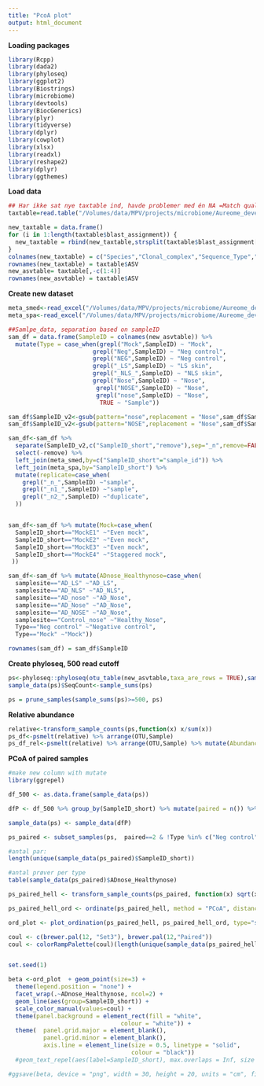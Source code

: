 ```yaml
---
title: "PcoA plot"
output: html_document
---
```


**Loading packages** 
```r
library(Rcpp)
library(dada2)
library(phyloseq)
library(ggplot2)
library(Biostrings)
library(microbiome)
library(devtools)
library(BiocGenerics)
library(plyr)
library(tidyverse)
library(dplyr)
library(cowplot)
library(xlsx)
library(readxl)
library(reshape2) 
library(dplyr)
library(ggthemes)
```

**Load data**
```r
## Har ikke sat nye taxtable ind, havde problemer med én NA =Match quality
taxtable=read.table("/Volumes/data/MPV/projects/microbiome/Aureome_development/DADA2_pipelines/NuoL1_blast_output/NuoL1_seq74_tax_and_counts_BLAST_detailed copy.csv",header = TRUE,sep = ",")

new_taxtable = data.frame()
for (i in 1:length(taxtable$blast_assignment)) {
  new_taxtable = rbind(new_taxtable,strsplit(taxtable$blast_assignment[i],";")[[1]])
}
colnames(new_taxtable) = c("Species","Clonal_complex","Sequence_Type","Sequence")
rownames(new_taxtable) = taxtable$ASV
new_asvtable= taxtable[,-c(1:4)]
rownames(new_asvtable) = taxtable$ASV
```

**Create new dataset**
```r
meta_smed<-read_excel("/Volumes/data/MPV/projects/microbiome/Aureome_development/Lab/Primary samples/Meta_data_from_Sofie.xlsx")
meta_spa<-read_excel("/Volumes/data/MPV/projects/microbiome/Aureome_development/Lab/Primary samples/Samples_Seq74_KBJA.xlsx")

##Samlpe_data, separation based on sampleID
sam_df = data.frame(SampleID = colnames(new_asvtable)) %>% 
  mutate(Type = case_when(grepl("Mock",SampleID) ~ "Mock",
                        grepl("Neg",SampleID) ~ "Neg control",
                        grepl("NEG",SampleID) ~ "Neg control",
                        grepl("_LS",SampleID) ~ "LS skin",
                        grepl("_NLS_",SampleID) ~ "NLS skin",
                        grepl("Nose",SampleID) ~ "Nose",
                         grepl("NOSE",SampleID) ~ "Nose",
                         grepl("nose",SampleID) ~ "Nose",
                          TRUE ~ "Sample"))

sam_df$SampleID_v2<-gsub(pattern="nose",replacement = "Nose",sam_df$SampleID)
sam_df$SampleID_v2<-gsub(pattern="NOSE",replacement = "Nose",sam_df$SampleID_v2)

sam_df<-sam_df %>%
  separate(SampleID_v2,c("SampleID_short","remove"),sep="_n",remove=FALSE) %>%
  select(-remove) %>%
  left_join(meta_smed,by=c("SampleID_short"="sample_id")) %>%
  left_join(meta_spa,by="SampleID_short") %>%
  mutate(replicate=case_when(
    grepl("_n_",SampleID) ~"sample",
    grepl("_n1_",SampleID) ~"sample",
    grepl("_n2_",SampleID) ~"duplicate",
  ))


sam_df<-sam_df %>% mutate(Mock=case_when(
  SampleID_short=="MockE1" ~"Even mock",
  SampleID_short=="MockE2" ~"Even mock",
  SampleID_short=="MockE3" ~"Even mock",
  SampleID_short=="MockE4" ~"Staggered mock",
 ))

sam_df<-sam_df %>% mutate(ADnose_Healthynose=case_when(
  samplesite=="AD_LS" ~"AD_LS",
  samplesite=="AD_NLS" ~"AD_NLS",
  samplesite=="AD_nose" ~"AD_Nose",
  samplesite=="AD_Nose" ~"AD_Nose",
  samplesite=="AD_NOSE" ~"AD_Nose",
  samplesite=="Control_nose" ~"Healthy_Nose",
  Type=="Neg control" ~"Negative control",
  Type=="Mock" ~"Mock"))

rownames(sam_df) = sam_df$SampleID
```

**Create phyloseq, 500 read cutoff**
```r
ps<-phyloseq::phyloseq(otu_table(new_asvtable,taxa_are_rows = TRUE),sample_data(sam_df),tax_table(as.matrix(new_taxtable)))
sample_data(ps)$SeqCount<-sample_sums(ps)

ps = prune_samples(sample_sums(ps)>=500, ps)
```

**Relative abundance**
```r
relative<-transform_sample_counts(ps,function(x) x/sum(x))
ps_df<-psmelt(relative) %>% arrange(OTU,Sample)
ps_df_rel<-psmelt(relative) %>% arrange(OTU,Sample) %>% mutate(Abundance=Abundance*100)
```

**PCoA of paired samples**
```r
#make new column with mutate
library(ggrepel)

df_500 <- as.data.frame(sample_data(ps))

dfP <- df_500 %>% group_by(SampleID_short) %>% mutate(paired = n()) %>% mutate(SampleID2 = SampleID) %>% tibble::column_to_rownames("SampleID2")

sample_data(ps) <- sample_data(dfP)

ps_paired <- subset_samples(ps,  paired==2 & !Type %in% c("Neg control", "Mock"))

#antal par:
length(unique(sample_data(ps_paired)$SampleID_short))

#antal prøver per type
table(sample_data(ps_paired)$ADnose_Healthynose)
```

```r
ps_paired_hell <- transform_sample_counts(ps_paired, function(x) sqrt(x / sum(x))) #hellinger transform

ps_paired_hell_ord <- ordinate(ps_paired_hell, method = "PCoA", distance = "bray", na.rm=T)

ord_plot <- plot_ordination(ps_paired_hell, ps_paired_hell_ord, type="samples", color="SampleID_short", axes = 1:2)

coul <- c(brewer.pal(12, "Set3"), brewer.pal(12,"Paired"))
coul <- colorRampPalette(coul)(length(unique(sample_data(ps_paired_hell)$SampleID_short)))


set.seed(1)

beta <-ord_plot  + geom_point(size=3) +
  theme(legend.position = "none") +
  facet_wrap(.~ADnose_Healthynose, ncol=2) +
  geom_line(aes(group=SampleID_short)) +
  scale_color_manual(values=coul) + 
  theme(panel.background = element_rect(fill = "white",
                                colour = "white")) + 
  theme(  panel.grid.major = element_blank(),
          panel.grid.minor = element_blank(),
          axis.line = element_line(size = 0.5, linetype = "solid",
                                   colour = "black"))
  #geom_text_repel(aes(label=SampleID_short), max.overlaps = Inf, size = 4, force=1) 

#ggsave(beta, device = "png", width = 30, height = 20, units = "cm", file ="/Users/kirstinebjergandersen/Desktop/duplicates_500cutoff.png")

```



